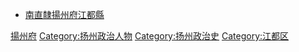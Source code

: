 *[[南直隸|南直隸]][[揚州府|揚州府]][[江都縣|江都縣]]
[[Category:明朝南京知縣|揚州府]]
[[Category:扬州政治人物|Category:扬州政治人物]]
[[Category:扬州政治史|Category:扬州政治史]]
[[Category:江都区|Category:江都区]]